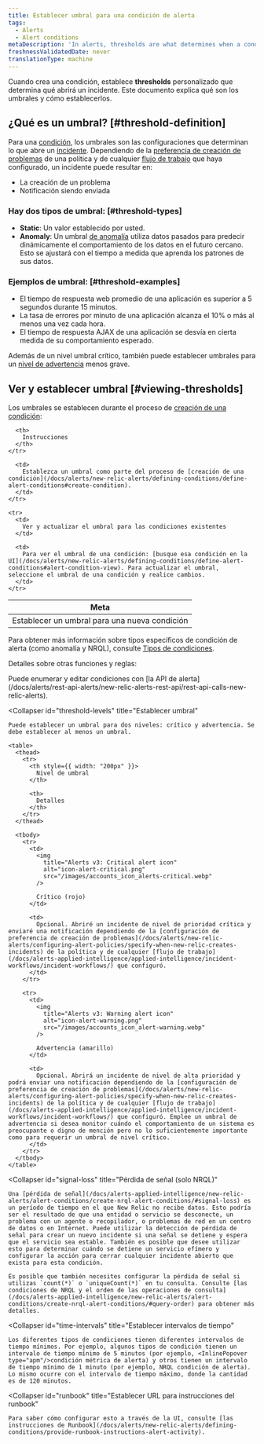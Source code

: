 ```yaml
---
title: Establecer umbral para una condición de alerta
tags:
  - Alerts
  - Alert conditions
metaDescription: 'In alerts, thresholds are what determines when a condition will trigger an incident.'
freshnessValidatedDate: never
translationType: machine
---
```


Cuando crea una condición, establece <DNT>**thresholds**</DNT> personalizado que determina qué abrirá un incidente. Este documento explica qué son los umbrales y cómo establecerlos.

## ¿Qué es un umbral? [#threshold-definition]

Para una [condición](/docs/using-new-relic/welcome-new-relic/get-started/glossary#alert-condition), los umbrales son las configuraciones que determinan lo que abre un [incidente](/docs/new-relic-solutions/get-started/glossary/#alert-incident). Dependiendo de la [preferencia de creación de problemas](/docs/alerts/new-relic-alerts/configuring-alert-policies/specify-when-new-relic-creates-incidents) de una política y de cualquier [flujo de trabajo](/docs/alerts-applied-intelligence/applied-intelligence/incident-workflows/incident-workflows/) que haya configurado, un incidente puede resultar en:

* La creación de un problema
* Notificación siendo enviada

### Hay dos tipos de umbral: [#threshold-types]

* <DNT>**Static**</DNT>: Un valor establecido por usted.
* <DNT>**Anomaly**</DNT>: Un umbral [de anomalía](/docs/alerts-applied-intelligence/new-relic-alerts/advanced-alerts/other-condition-types/create-anomaly-alert-conditions/#set-anomaly-thresholds) utiliza datos pasados para predecir dinámicamente el comportamiento de los datos en el futuro cercano. Esto se ajustará con el tiempo a medida que aprenda los patrones de sus datos.

### Ejemplos de umbral: [#threshold-examples]

* El tiempo de respuesta web promedio de una aplicación es superior a 5 segundos durante 15 minutos.
* La tasa de errores por minuto de una aplicación alcanza el 10% o más al menos una vez cada hora.
* El tiempo de respuesta AJAX de una aplicación se desvía en cierta medida de su comportamiento esperado.

Además de un nivel umbral crítico, también puede establecer umbrales para un [nivel de advertencia](#threshold-levels) menos grave.

## Ver y establecer umbral [#viewing-thresholds]

Los umbrales se establecen durante el proceso de [creación de una condición](/docs/alerts/new-relic-alerts/defining-conditions/define-alert-conditions):

<table>
  <thead>
    <tr>
      <th style={{ width: "220px" }}>
        Meta
      </th>

      <th>
        Instrucciones
      </th>
    </tr>
  </thead>

  <tbody>
    <tr>
      <td>
        Establecer un umbral para una nueva condición
      </td>

      <td>
        Establezca un umbral como parte del proceso de [creación de una condición](/docs/alerts/new-relic-alerts/defining-conditions/define-alert-conditions#create-condition).
      </td>
    </tr>

    <tr>
      <td>
        Ver y actualizar el umbral para las condiciones existentes
      </td>

      <td>
        Para ver el umbral de una condición: [busque esa condición en la UI](/docs/alerts/new-relic-alerts/defining-conditions/define-alert-conditions#alert-condition-view). Para actualizar el umbral, seleccione el umbral de una condición y realice cambios.
      </td>
    </tr>
  </tbody>
</table>

Para obtener más información sobre tipos específicos de condición de alerta (como anomalía y NRQL), consulte [Tipos de condiciones](/docs/alerts/new-relic-alerts/defining-conditions/define-alert-conditions#condition-types).

Detalles sobre otras funciones y reglas:

<CollapserGroup>
  <Collapser
    id="use-api"
    title="Utilice la API de alerta"
  >
    Puede enumerar y editar condiciones con [la API de alerta](/docs/alerts/rest-api-alerts/new-relic-alerts-rest-api/rest-api-calls-new-relic-alerts).
  </Collapser>

  <Collapser
    id="threshold-levels"
    title="Establecer umbral"
  >
    Puede establecer un umbral para dos niveles: crítico y advertencia. Se debe establecer al menos un umbral.

    <table>
      <thead>
        <tr>
          <th style={{ width: "200px" }}>
            Nivel de umbral
          </th>

          <th>
            Detalles
          </th>
        </tr>
      </thead>

      <tbody>
        <tr>
          <td>
            <img
              title="Alerts v3: Critical alert icon"
              alt="icon-alert-critical.png"
              src="/images/accounts_icon_alerts-critical.webp"
            />

            Crítico (rojo)
          </td>

          <td>
            Opcional. Abriré un incidente de nivel de prioridad crítica y enviaré una notificación dependiendo de la [configuración de preferencia de creación de problemas](/docs/alerts/new-relic-alerts/configuring-alert-policies/specify-when-new-relic-creates-incidents) de la política y de cualquier [flujo de trabajo](/docs/alerts-applied-intelligence/applied-intelligence/incident-workflows/incident-workflows/) que configuró.
          </td>
        </tr>

        <tr>
          <td>
            <img
              title="Alerts v3: Warning alert icon"
              alt="icon-alert-warning.png"
              src="/images/accounts_icon_alert-warning.webp"
            />

            Advertencia (amarillo)
          </td>

          <td>
            Opcional. Abrirá un incidente de nivel de alta prioridad y podrá enviar una notificación dependiendo de la [configuración de preferencia de creación de problemas](/docs/alerts/new-relic-alerts/configuring-alert-policies/specify-when-new-relic-creates-incidents) de la política y de cualquier [flujo de trabajo](/docs/alerts-applied-intelligence/applied-intelligence/incident-workflows/incident-workflows/) que configuró. Emplee un umbral de advertencia si desea monitor cuándo el comportamiento de un sistema es preocupante o digno de mención pero no lo suficientemente importante como para requerir un umbral de nivel crítico.
          </td>
        </tr>
      </tbody>
    </table>
  </Collapser>

  <Collapser
    id="signal-loss"
    title="Pérdida de señal (solo NRQL)"
  >
    Una [pérdida de señal](/docs/alerts-applied-intelligence/new-relic-alerts/alert-conditions/create-nrql-alert-conditions/#signal-loss) es un período de tiempo en el que New Relic no recibe datos. Esto podría ser el resultado de que una entidad o servicio se desconecte, un problema con un agente o recopilador, o problemas de red en un centro de datos o en Internet. Puede utilizar la detección de pérdida de señal para crear un nuevo incidente si una señal se detiene y espera que el servicio sea estable. También es posible que desee utilizar esto para determinar cuándo se detiene un servicio efímero y configurar la acción para cerrar cualquier incidente abierto que exista para esta condición.

    Es posible que también necesites configurar la pérdida de señal si utilizas `count(*)` o `uniqueCount(*)` en tu consulta. Consulte [las condiciones de NRQL y el orden de las operaciones de consulta](/docs/alerts-applied-intelligence/new-relic-alerts/alert-conditions/create-nrql-alert-conditions/#query-order) para obtener más detalles.
  </Collapser>

  <Collapser
    id="time-intervals"
    title="Establecer intervalos de tiempo"
  >
    Los diferentes tipos de condiciones tienen diferentes intervalos de tiempo mínimos. Por ejemplo, algunos tipos de condición tienen un intervalo de tiempo mínimo de 5 minutos (por ejemplo, <InlinePopover type="apm"/>condición métrica de alerta) y otros tienen un intervalo de tiempo mínimo de 1 minuto (por ejemplo, NRQL condición de alerta). Lo mismo ocurre con el intervalo de tiempo máximo, donde la cantidad es de 120 minutos.
  </Collapser>

  <Collapser
    id="runbook"
    title="Establecer URL para instrucciones del runbook"
  >
    Para saber cómo configurar esto a través de la UI, consulte [las instrucciones de Runbook](/docs/alerts/new-relic-alerts/defining-conditions/provide-runbook-instructions-alert-activity).
  </Collapser>
</CollapserGroup>
